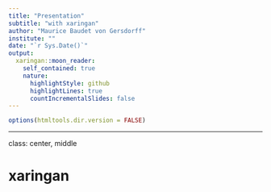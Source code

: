```yaml
---
title: "Presentation"
subtitle: "with xaringan"
author: "Maurice Baudet von Gersdorff"
institute: ""
date: "`r Sys.Date()`"
output:
  xaringan::moon_reader:
    self_contained: true
    nature:
      highlightStyle: github
      highlightLines: true
      countIncrementalSlides: false
---
```

```r
options(htmltools.dir.version = FALSE)
```

---
class: center, middle

# xaringan
